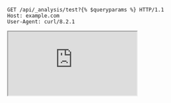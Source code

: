 
```http test_request
GET /api/_analysis/test?{% $queryparams %} HTTP/1.1
Host: example.com
User-Agent: curl/8.2.1
```

<Grid container spacing={4} columns={16}>
  <Grid xs={8} justifyContent="center" alignItems="center">
    <Paper>
      <Echarts dataset={{ analysis: 'example_endpoint' }} options={{ series: { type: 'bar' } }} />
    </Paper>
  </Grid>
  <Grid xs={8} justifyContent="center" alignItems="center">
    <Paper>
      <LineChart dataset={{ analysis: 'example_endpoint' }} x='test' />
    </Paper>
  </Grid>
  <Grid xs={8} justifyContent="center" alignItems="center">
    <Paper>
      <KPI dataset={{ analysis: 'example_endpoint' }} />
    </Paper>
    <Paper>
      <IFrame src="https://dashboard.grafana.com/3423" />
    </Paper>
  </Grid>
</Grid>
